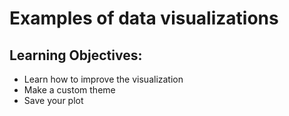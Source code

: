 # Examples of data visualizations {#sec-03.3-Examples}

::: callout
## Learning Objectives:

-   Learn how to improve the visualization
-   Make a custom theme
-   Save your plot
:::
